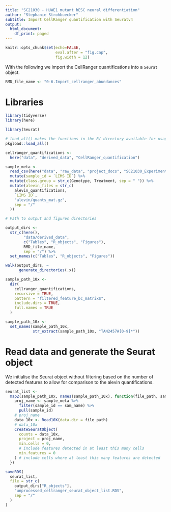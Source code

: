 ```yaml
---
title: "SC21030 - HUWE1 mutant hESC neural differentiation"
author: "Stephanie Strohbuecker"
subtitle: Import CellRanger quantification with Seuratv4
output:
  html_document:
    df_print: paged
---
```


```r
knitr::opts_chunk$set(echo=FALSE,
                      eval.after = "fig.cap",
                      fig.width = 12)
```

With the following we import the CellRanger quantifications into a `Seurat` object.

```r
RMD_file_name <- "0-6.Import_cellranger_abundances"
```

# Libraries
```r
library(tidyverse)
library(here)

library(Seurat)
```


```r
# load_all() makes the functions in the R/ directory available for usage
pkgload::load_all()
```



```r
cellranger_quantifications <-
  here("data", "derived_data", "CellRanger_quantification")

sample_meta <- 
  read_csv(here("data", "raw_data", "project_docs", "SC21030_ExperimentalTable.csv")) %>% 
  mutate(sample_id = `LIMS ID`) %>% 
  mutate(class.group = str_c(Genotype, Treatment, sep = " ")) %>% 
  mutate(alevin_files = str_c(
    alevin_quantifications,
    `LIMS ID`,
    "alevin/quants_mat.gz",
    sep = "/"
  )) 

# Path to output and figures directories

output_dirs <-
  str_c(here(),
        "data/derived_data",
        c("Tables", "R_objects", "Figures"),
        RMD_file_name,
        sep = "/") %>%
  set_names(c("Tables", "R_objects", "Figures"))

walk(output_dirs, ~
      generate_directories(.x))

```

```r
sample_path_10x <-
  dir(
    cellranger_quantifications,
    recursive = TRUE,
    pattern = "filtered_feature_bc_matrix$",
    include.dirs = TRUE,
    full.names = TRUE
  )

sample_path_10x <-
  set_names(sample_path_10x,
            str_extract(sample_path_10x, "TAN2457A[0-9]*"))
```

# Read data and generate the Seurat object

We initialise the Seurat object without filtering based on the number of detected features to allow for comparison to the alevin quantifications.
```r
seurat_list <-
  map2(sample_path_10x, names(sample_path_10x), function(file_path, sam_name) {
    proj_name <- sample_meta %>%
      filter(sample_id == sam_name) %>%
      pull(sample_id)
    # proj_name
    data_10x <- Read10X(data.dir = file_path)
    # data_10x
    CreateSeuratObject(
      counts = data_10x,
      project = proj_name,
      min.cells = 0,
      # include features detected in at least this many cells
      min.features = 0
    ) # include cells where at least this many features are detected
  })
```

```r
saveRDS(
  seurat_list,
  file = str_c(
    output_dirs["R_objects"],
    "unprocessed_cellranger_seurat_object_list.RDS",
    sep = "/"
  )
)
```

